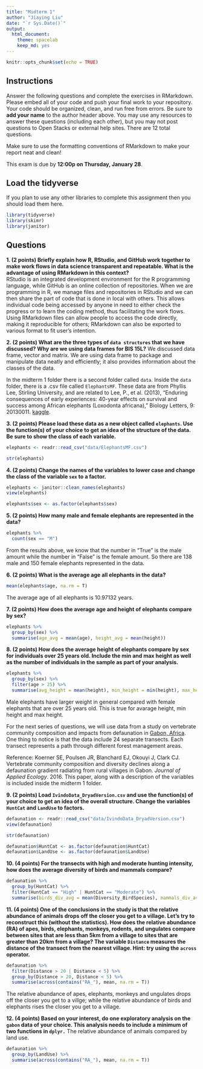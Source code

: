 ```yaml
---
title: "Midterm 1"
author: "Jiaying Liu"
date: "`r Sys.Date()`"
output:
  html_document: 
    theme: spacelab
    keep_md: yes
---
```


```r
knitr::opts_chunk$set(echo = TRUE)
```

## Instructions
Answer the following questions and complete the exercises in RMarkdown. Please embed all of your code and push your final work to your repository. Your code should be organized, clean, and run free from errors. Be sure to **add your name** to the author header above. You may use any resources to answer these questions (including each other), but you may not post questions to Open Stacks or external help sites. There are 12 total questions.  

Make sure to use the formatting conventions of RMarkdown to make your report neat and clean!  

This exam is due by **12:00p on Thursday, January 28**.  

## Load the tidyverse
If you plan to use any other libraries to complete this assignment then you should load them here.
```r
library(tidyverse)
library(skimr)
library(janitor)
```

## Questions
**1. (2 points) Briefly explain how R, RStudio, and GitHub work together to make work flows in data science transparent and repeatable. What is the advantage of using RMarkdown in this context?**  
RStudio is an integrated development environment for the R programming language, while GitHub is an online collection of repositories. When we are programming in R, we manage files and repositories in RStudio and we can then share the part of code that is done in local with others. This allows individual code being accessed by anyone in need to either check the progress or to learn the coding method, thus facilitating the work flows. Using RMarkdown files can allow people to access the code directly, making it reproducible for others; RMarkdown can also be exported to various format to fit user's intention.

**2. (2 points) What are the three types of `data structures` that we have discussed? Why are we using data frames for BIS 15L?**
We discussed data frame, vector and matrix. We are using data frame to package and manipulate data neatly and efficiently; it also provides information about the classes of the data. 

In the midterm 1 folder there is a second folder called `data`. Inside the `data` folder, there is a .csv file called `ElephantsMF`. These data are from Phyllis Lee, Stirling University, and are related to Lee, P., et al. (2013), "Enduring consequences of early experiences: 40-year effects on survival and success among African elephants (Loxodonta africana)," Biology Letters, 9: 20130011. [kaggle](https://www.kaggle.com/mostafaelseidy/elephantsmf).  

**3. (2 points) Please load these data as a new object called `elephants`. Use the function(s) of your choice to get an idea of the structure of the data. Be sure to show the class of each variable.**
```r
elephants <- readr::read_csv("data/ElephantsMF.csv")
```
```r
str(elephants)
```

**4. (2 points) Change the names of the variables to lower case and change the class of the variable `sex` to a factor.**
```r
elephants <- janitor::clean_names(elephants)
view(elephants)
```
```r
elephants$sex <- as.factor(elephants$sex)
```

**5. (2 points) How many male and female elephants are represented in the data?**
```r
elephants %>%
  count(sex == "M")
```
From the results above, we know that the number in "True" is the male amount while the number in "False" is the female amount. So there are 138 male and 150 female elephants represented in the data.

**6. (2 points) What is the average age all elephants in the data?**
```r
mean(elephants$age, na.rm = T)
```
The average age of all elephants is 10.97132 years.

**7. (2 points) How does the average age and height of elephants compare by sex?**
```r
elephants %>%
  group_by(sex) %>%
  summarise(age_avg = mean(age), height_avg = mean(height))
```

**8. (2 points) How does the average height of elephants compare by sex for individuals over 25 years old. Include the min and max height as well as the number of individuals in the sample as part of your analysis.**
```r
elephants %>%
  group_by(sex) %>%
  filter(age > 25) %>%
  summarise(avg_height = mean(height), min_height = min(height), max_height = max(height), n = n())
```
Male elephants have larger weight in general compared with female elephants that are over 25 years old. This is true for avarage height, min height and max height.

For the next series of questions, we will use data from a study on vertebrate community composition and impacts from defaunation in [Gabon, Africa](https://en.wikipedia.org/wiki/Gabon). One thing to notice is that the data include 24 separate transects. Each transect represents a path through different forest management areas.  

Reference: Koerner SE, Poulsen JR, Blanchard EJ, Okouyi J, Clark CJ. Vertebrate community composition and diversity declines along a defaunation gradient radiating from rural villages in Gabon. _Journal of Applied Ecology_. 2016. This paper, along with a description of the variables is included inside the midterm 1 folder.  

**9. (2 points) Load `IvindoData_DryadVersion.csv` and use the function(s) of your choice to get an idea of the overall structure. Change the variables `HuntCat` and `LandUse` to factors.**
```r
defaunation <- readr::read_csv("data/IvindoData_DryadVersion.csv")
view(defaunation)
```
```r
str(defaunation)
```
```r
defaunation$HuntCat <- as.factor(defaunation$HuntCat)
defaunation$LandUse <- as.factor(defaunation$LandUse)
```


**10. (4 points) For the transects with high and moderate hunting intensity, how does the average diversity of birds and mammals compare?**
```r
defaunation %>%
  group_by(HuntCat) %>%
  filter(HuntCat == "High" | HuntCat == "Moderate") %>%
  summarise(birds_div_avg = mean(Diversity_BirdSpecies), mammals_div_avg = mean(Diversity_MammalSpecies))
```

**11. (4 points) One of the conclusions in the study is that the relative abundance of animals drops off the closer you get to a village. Let's try to reconstruct this (without the statistics). How does the relative abundance (RA) of apes, birds, elephants, monkeys, rodents, and ungulates compare between sites that are less than 5km from a village to sites that are greater than 20km from a village? The variable `Distance` measures the distance of the transect from the nearest village. Hint: try using the `across` operator.**  
```r
defaunation %>%
  filter(Distance > 20 | Distance < 5) %>%
  group_by(Distance > 20, Distance < 5) %>%
  summarise(across(contains("RA_"), mean, na.rm = T))
```
The relative abundance of apes, elephants, monkeys and ungulates drops off the closer you get to a villge; while the relative abundance of birds and elephants rises the closer you get to a village.

**12. (4 points) Based on your interest, do one exploratory analysis on the `gabon` data of your choice. This analysis needs to include a minimum of two functions in `dplyr.`**
The relative abundance of animals compared by land use.
```r
defaunation %>%
  group_by(LandUse) %>%
  summarise(across(contains("RA_"), mean, na.rm = T))
```


